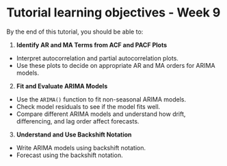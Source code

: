 # Tutorial learning objectives - Week 9

By the end of this tutorial, you should be able to:


1. **Identify AR and MA Terms from ACF and PACF Plots**
  - Interpret autocorrelation and partial autocorrelation plots.
  - Use these plots to decide on appropriate AR and MA orders for ARIMA models.
  
2. **Fit and Evaluate ARIMA Models**
  - Use the `ARIMA()` function to fit non-seasonal ARIMA models.
  - Check model residuals to see if the model fits well.
  - Compare different ARIMA models and understand how drift, differencing, and lag order affect forecasts.

3. **Understand and Use Backshift Notation**
  - Write ARIMA models using backshift notation.
  - Forecast using the backshift notation.
